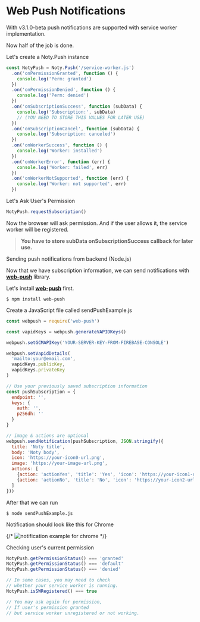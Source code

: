
# Web Push Notifications

With v3.1.0-beta push notifications are supported with service worker implementation.

Now half of the job is done.

Let's create a Noty.Push instance

```javascript
const NotyPush = Noty.Push('/service-worker.js')
  .on('onPermissionGranted', function () {
    console.log('Perm: granted')
  })
  .on('onPermissionDenied', function () {
    console.log('Perm: denied')
  })
  .on('onSubscriptionSuccess', function (subData) {
    console.log('Subscription:', subData)
    // (YOU NEED TO STORE THIS VALUES FOR LATER USE)
  })
  .on('onSubscriptionCancel', function (subData) {
    console.log('Subscription: canceled')
  })
  .on('onWorkerSuccess', function () {
    console.log('Worker: installed')
  })
  .on('onWorkerError', function (err) {
    console.log('Worker: failed', err)
  })
  .on('onWorkerNotSupported', function (err) {
    console.log('Worker: not supported', err)
  })
```

Let's Ask User's Permission

```javascript
NotyPush.requestSubscription()
```

Now the browser will ask permission. And if the user allows it, the service worker will be registered.

> **You have to store subData onSubscriptionSuccess callback for later use.**

Sending push notifications from backend (Node.js)

Now that we have subscription information, we can send notifications with [**web-push**](https://github.com/web-push-libs/web-push) library.

Let's install [**web-push**](https://github.com/web-push-libs/web-push) first.

```
$ npm install web-push
```

Create a JavaScript file called sendPushExample.js

```javascript
const webpush = require('web-push')

const vapidKeys = webpush.generateVAPIDKeys()

webpush.setGCMAPIKey('YOUR-SERVER-KEY-FROM-FIREBASE-CONSOLE')

webpush.setVapidDetails(
  'mailto:your@email.com',
  vapidKeys.publicKey,
  vapidKeys.privateKey
)

// Use your previously saved subscription information
const pushSubscription = {
  endpoint: '',
  keys: {
    auth: '',
    p256dh: ''
  }
}

// image & actions are optional
webpush.sendNotification(pushSubscription, JSON.stringify({
  title: 'Noty title',
  body: 'Noty body',
  icon: 'https://your-icon0-url.png',
  image: 'https://your-image-url.png',
  actions: [
    {action: 'actionYes', 'title': 'Yes', 'icon': 'https://your-icon1-url.png'},
    {action: 'actionNo', 'title': 'No', 'icon': 'https://your-icon2-url.png'}
  ]
}))
```

After that we can run

```
$ node sendPushExample.js
```

Notification should look like this for Chrome

{/* ![notification example for chrome](_media/notification-example-chrome.png) */}

Checking user's current permission

```javascript
NotyPush.getPermissionStatus() === 'granted'
NotyPush.getPermissionStatus() === 'default'
NotyPush.getPermissionStatus() === 'denied'

// In some cases, you may need to check
// whether your service worker is running.
NotyPush.isSWRegistered() === true

// You may ask again for permission,
// If user's permission granted
// but service worker unregistered or not working.
```
